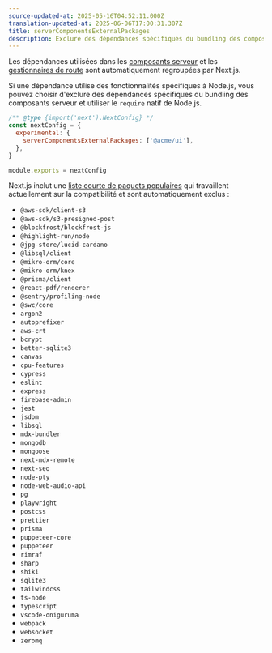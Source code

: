 ```yaml
---
source-updated-at: 2025-05-16T04:52:11.000Z
translation-updated-at: 2025-06-06T17:00:31.307Z
title: serverComponentsExternalPackages
description: Exclure des dépendances spécifiques du bundling des composants serveur et utiliser le `require` natif de Node.js.
---
```


Les dépendances utilisées dans les [composants serveur](/docs/app/building-your-application/rendering/server-components) et les [gestionnaires de route](/docs/app/building-your-application/routing/route-handlers) sont automatiquement regroupées par Next.js.

Si une dépendance utilise des fonctionnalités spécifiques à Node.js, vous pouvez choisir d'exclure des dépendances spécifiques du bundling des composants serveur et utiliser le `require` natif de Node.js.

```js filename="next.config.js"
/** @type {import('next').NextConfig} */
const nextConfig = {
  experimental: {
    serverComponentsExternalPackages: ['@acme/ui'],
  },
}

module.exports = nextConfig
```

Next.js inclut une [liste courte de paquets populaires](https://github.com/vercel/next.js/blob/canary/packages/next/src/lib/server-external-packages.json) qui travaillent actuellement sur la compatibilité et sont automatiquement exclus :

- `@aws-sdk/client-s3`
- `@aws-sdk/s3-presigned-post`
- `@blockfrost/blockfrost-js`
- `@highlight-run/node`
- `@jpg-store/lucid-cardano`
- `@libsql/client`
- `@mikro-orm/core`
- `@mikro-orm/knex`
- `@prisma/client`
- `@react-pdf/renderer`
- `@sentry/profiling-node`
- `@swc/core`
- `argon2`
- `autoprefixer`
- `aws-crt`
- `bcrypt`
- `better-sqlite3`
- `canvas`
- `cpu-features`
- `cypress`
- `eslint`
- `express`
- `firebase-admin`
- `jest`
- `jsdom`
- `libsql`
- `mdx-bundler`
- `mongodb`
- `mongoose`
- `next-mdx-remote`
- `next-seo`
- `node-pty`
- `node-web-audio-api`
- `pg`
- `playwright`
- `postcss`
- `prettier`
- `prisma`
- `puppeteer-core`
- `puppeteer`
- `rimraf`
- `sharp`
- `shiki`
- `sqlite3`
- `tailwindcss`
- `ts-node`
- `typescript`
- `vscode-oniguruma`
- `webpack`
- `websocket`
- `zeromq`